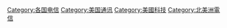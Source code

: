 [[Category:各国电信|Category:各国电信]]
[[Category:美国通讯|Category:美国通讯]]
[[Category:美國科技|Category:美國科技]]
[[Category:北美洲電信|Category:北美洲電信]]